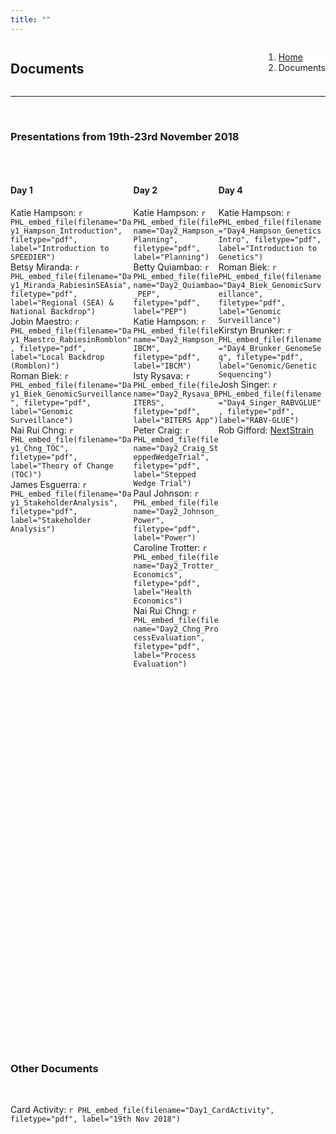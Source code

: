 ```yaml
---
title: ""
---
```


<!--Create a block for title and breadcrumbs to appear on same line-->
<div style="width: 100%; display: inline-block;">
<div style="float: left;">
# Documents
</div>
<div style="float: right;">
<ol class="breadcrumb" style="background-color:white;">
  <li class="breadcrumb-item"><a href="index.html">Home</a></li>
  <li class="breadcrumb-item active">Documents</li>
</ol>
</div>
</div>
<hr class="hr-orange">

<br>

<!--Begin page content!-->
### Presentations from 19th-23rd November 2018

<br>

<!--Create a block for text to appear on the left side of page-->
<div style="float: left; height: 35vh; width: 39%">

#### Day 1
  
Katie Hampson: `r PHL_embed_file(filename="Day1_Hampson_Introduction", filetype="pdf", label="Introduction to SPEEDIER")`  
Betsy Miranda: `r PHL_embed_file(filename="Day1_Miranda_RabiesinSEAsia", filetype="pdf", label="Regional (SEA) & National Backdrop")`  
Jobin Maestro: `r PHL_embed_file(filename="Day1_Maestro_RabiesinRomblon", filetype="pdf", label="Local Backdrop (Romblon)")`  
Roman Biek: `r PHL_embed_file(filename="Day1_Biek_GenomicSurveillance", filetype="pdf", label="Genomic Surveillance")`  
Nai Rui Chng: `r PHL_embed_file(filename="Day1_Chng_TOC", filetype="pdf", label="Theory of Change (TOC)")`  
James Esguerra: `r PHL_embed_file(filename="Day1_StakeholderAnalysis", filetype="pdf", label="Stakeholder Analysis")`  

</div>

<!--Create a block for text to appear on the right side of page-->
<div style="float: left; height: 35vh; width: 27%">

#### Day 2
  
Katie Hampson: `r PHL_embed_file(filename="Day2_Hampson_Planning", filetype="pdf", label="Planning")`  
Betty Quiambao: `r PHL_embed_file(filename="Day2_Quiambao_PEP", filetype="pdf", label="PEP")`  
Katie Hampson: `r PHL_embed_file(filename="Day2_Hampson_IBCM", filetype="pdf", label="IBCM")`  
Isty Rysava: `r PHL_embed_file(filename="Day2_Rysava_BITERS", filetype="pdf", label="BITERS App")`  
Peter Craig: `r PHL_embed_file(filename="Day2_Craig_SteppedWedgeTrial", filetype="pdf", label="Stepped Wedge Trial")`  
Paul Johnson: `r PHL_embed_file(filename="Day2_Johnson_Power", filetype="pdf", label="Power")`  
Caroline Trotter: `r PHL_embed_file(filename="Day2_Trotter_Economics", filetype="pdf", label="Health Economics")`  
Nai Rui Chng: `r PHL_embed_file(filename="Day2_Chng_ProcessEvaluation", filetype="pdf", label="Process Evaluation")`  
  
</div>

<!--Create a block for text to appear on the left side of page-->
<div style="float: left; height: 35vh; width: 34%">

#### Day 4
  
Katie Hampson: `r PHL_embed_file(filename="Day4_Hampson_GeneticsIntro", filetype="pdf", label="Introduction to Genetics")`  
Roman Biek: `r PHL_embed_file(filename="Day4_Biek_GenomicSurveillance", filetype="pdf", label="Genomic Surveillance")`  
Kirstyn Brunker: `r PHL_embed_file(filename="Day4_Brunker_GenomeSeq", filetype="pdf", label="Genomic/Genetic Sequencing")`  
Josh Singer: `r PHL_embed_file(filename="Day4_Singer_RABVGLUE", filetype="pdf", label="RABV-GLUE")`  
Rob Gifford: <a href="https://nextstrain.org/" target="blank">NextStrain</a>

</div>

<hr class="hr-grey">

<div style="display: inline-block; ">

### Other Documents

<br>

Card Activity: `r PHL_embed_file(filename="Day1_CardActivity", filetype="pdf", label="19th Nov 2018")`  

</div>

